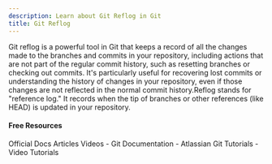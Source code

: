 ```yaml
---
description: Learn about Git Reflog in Git
title: Git Reflog
---
```


Git reflog is a powerful tool in Git that keeps a record of all the changes made to the branches and commits in your repository, including actions that are not part of the regular commit history, such as resetting branches or checking out commits. It's particularly useful for recovering lost commits or understanding the history of changes in your repository, even if those changes are not reflected in the normal commit history.Reflog stands for "reference log." It records when the tip of branches or other references (like HEAD) is updated in your repository.

#### Free Resources

<Tabs defaultValue="official">
<TabsList>
<TabsTrigger value="official">Official Docs</TabsTrigger>
<TabsTrigger value="article">Articles</TabsTrigger>
<TabsTrigger value="video">Videos</TabsTrigger>
</TabsList>

<TabsContent value="official">
- <Link href="https://git-scm.com/docs">Git Documentation</Link>
</TabsContent>
<TabsContent value="article">
- <Link href="https://www.atlassian.com/git/tutorials">Atlassian Git Tutorials</Link>
</TabsContent>
<TabsContent value="video">
- <Link href="https://www.youtube.com/results?search_query=git+git-reflog+tutorial">Video Tutorials</Link>
</TabsContent>
</Tabs>
